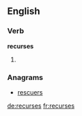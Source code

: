 ==English==

===Verb===
'''recurses'''

# {{en-third-person singular of|recurse}}

===Anagrams===
* [[rescuers#English|rescuers]]

[[de:recurses]]
[[fr:recurses]]